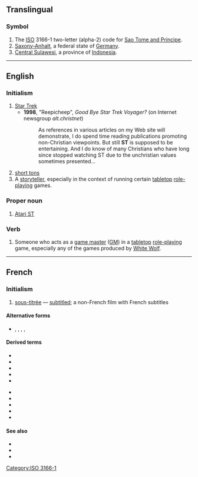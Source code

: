 {{also|Appendix:Variations of "st"}}

==Translingual==

===Symbol===
{{head|mul|symbol}}
# The [[ISO]] 3166-1 two-letter (alpha-2) code for [[Sao Tome and Principe]].
# [[Saxony-Anhalt]], a federal state of [[Germany]].
# [[Central Sulawesi]], a province of [[Indonesia]].

[[Category:ISO 3166-1]]

----

==English==

===Initialism===
{{rfc-header|Initialism}}
{{head|en|initialism}}

# [[Star Trek]]
#* '''1998''', "Reepicheep", ''Good Bye Star Trek Voyager?'' (on Internet newsgroup ''alt.christnet'')
#*: As references in various articles on my Web site will demonstrate, I do spend time reading publications promoting non-Christian viewpoints. But still '''ST''' is supposed to be entertaining. And I do know of many Christians who have long since stopped watching ST due to the unchristian values sometimes presented...
# [[short ton]]s
# A [[storyteller]], especially in the context of running certain [[tabletop]] [[role-playing]] games.

===Proper noun===
{{en-proper noun}}

# {{lb|en|computing}} [[w:Atari ST|Atari ST]]

===Verb===
{{en-verb}}

# Someone who acts as a [[game master]] ([[GM]]) in a [[tabletop]] [[role-playing]] game, especially any of the games produced by [[w:White Wolf|White Wolf]].

----

==French==

===Initialism===
{{rfc-header|Initialism}}
{{head|fr|initialism}}

# {{lb|fr|initialism|film}} [[sous-titrée]] — [[subtitled]]; a non-French film with French subtitles

====Alternative forms====
* {{l|fr|S.T.}}, {{l|fr|S. T.}}, {{l|fr|st}}, {{l|fr|s.t.}}, {{l|fr|s. t.}}

====Derived terms====
{{der-top}}
* {{l|fr|STA}}
* {{l|fr|STF}}
* {{l|fr|VASTF}}
* {{l|fr|VFSTA}}
* {{l|fr|VOAST}}
{{der-mid}}
* {{l|fr|VOASTF}}
* {{l|fr|VOFSTA}}
* {{l|fr|VOST}}
* {{l|fr|VOSTA}}
* {{l|fr|VOSTF}}
{{der-bottom}}

====See also====
* {{l|fr|VO}}
* {{l|fr|VA}}
* {{l|fr|VF}}